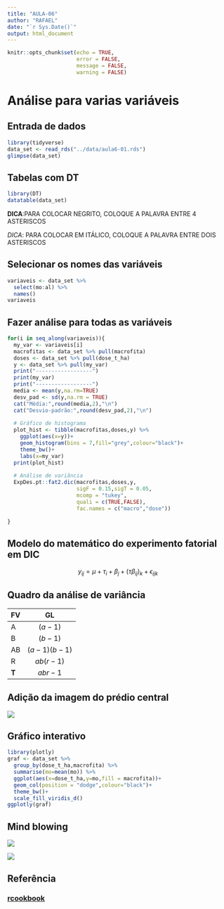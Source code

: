 ```yaml
---
title: "AULA-06"
author: "RAFAEL"
date: "`r Sys.Date()`"
output: html_document
---
```


```r
knitr::opts_chunk$set(echo = TRUE,
                      error = FALSE,
                      message = FALSE,
                      warning = FALSE)
```

# Análise para varias variáveis
## Entrada de dados
```r
library(tidyverse)
data_set <- read_rds("../data/aula6-01.rds")
glimpse(data_set)
```

## Tabelas com DT
```r
library(DT)
datatable(data_set)
```


**DICA**:PARA COLOCAR NEGRITO, COLOQUE A PALAVRA ENTRE 4 ASTERISCOS

*DICA*: PARA COLOCAR EM ITÁLICO, COLOQUE A PALAVRA ENTRE DOIS ASTERISCOS

## Selecionar os nomes das variáveis
```r
variaveis <- data_set %>% 
  select(mo:al) %>% 
  names()
variaveis
```

## Fazer análise para todas as variáveis
```r
for(i in seq_along(variaveis)){
  my_var <- variaveis[i]
  macrofitas <- data_set %>% pull(macrofita)
  doses <- data_set %>% pull(dose_t_ha)
  y <- data_set %>% pull(my_var)
  print("------------------")
  print(my_var)
  print("------------------")
  media <- mean(y,na.rm=TRUE)
  desv_pad <- sd(y,na.rm = TRUE)
  cat("Média:",round(media,2),"\n")
  cat("Desvio-padrão:",round(desv_pad,2),"\n")
  
  # Gráfico de histograma
  plot_hist <- tibble(macrofitas,doses,y) %>% 
    ggplot(aes(x=y))+
    geom_histogram(bins = 7,fill="grey",colour="black")+
    theme_bw()+
    labs(x=my_var)
  print(plot_hist)
  
  # Análise de variância
  ExpDes.pt::fat2.dic(macrofitas,doses,y,
                      sigF = 0.15,sigT = 0.05,
                      mcomp = "tukey",
                      quali = c(TRUE,FALSE),
                      fac.names = c("macro","dose"))
  
}
```

## Modelo do matemático do experimento fatorial em DIC
$$
y_{ij}=\mu + \tau_{i} + \beta_{j} + (\tau \beta_{ij})_{k} + \epsilon_{ijk}
$$

## Quadro da análise de variância
FV|GL
:---|:---:
A| $(a-1)$
B| $(b-1)$
AB| $(a-1)(b-1)$
R| $ab(r-1)$
**T**| $abr-1$

## Adição da imagem do prédio central
![](../img/01.jpg)

## Gráfico interativo
```r
library(plotly)
graf <- data_set %>% 
  group_by(dose_t_ha,macrofita) %>% 
  summarise(mo=mean(mo)) %>% 
  ggplot(aes(x=dose_t_ha,y=mo,fill = macrofita))+
  geom_col(position = "dodge",colour="black")+
  theme_bw()+
  scale_fill_viridis_d()
ggplotly(graf)

```

## Mind blowing
![](https://media.tenor.com/Oc4nf8N08jIAAAAM/mind-blow-galaxy.gif)

![](https://media.tenor.com/DkLuqx5rQcUAAAAM/cat.gif)

## Referência
### [rcookbook](https://bookdown.org/yihui/rmarkdown-cookbook/)


